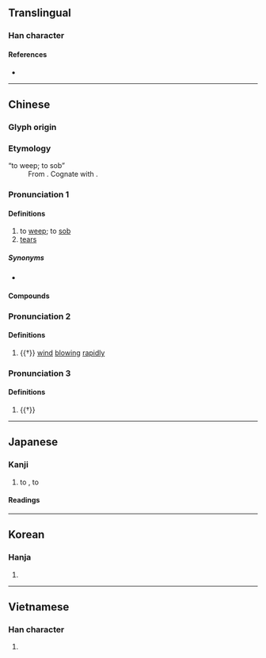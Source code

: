 {{character info}}
==Translingual==
{{stroke order|strokes=8}}

===Han character===
{{Han char|rn=85|rad=水|as=05|sn=8|four=30118|canj=EYT|ids=⿰氵立}}

====References====
* {{Han ref|kx=0617.090|dkj=17309|dj=1012.070|hdz=31593.020|uh=6CE3|ud=27875|bh=AA5F|bd=43615}}

----

==Chinese==
{{zh-forms}}

===Glyph origin===
{{Han etym}}

===Etymology===
; “to weep; to sob”
: From {{inh|zh|sit-pro|*krap||to [[weep]]}}. Cognate with {{cog|bo|ཁྲབ་ཁྲབ||[[weeper]]}}.

===Pronunciation 1===
{{zh-pron
|m=qì
|c=jap1
|h=pfs=
|md=
|mn=khip
|mn-t=kib4
|w=
|mc=y
|oc=y
|cat=v,n
}}

====Definitions====
{{zh-hanzi}}

# to [[weep]]; to [[sob]]
# [[tear]]s

=====Synonyms=====
* {{s|to weep}}
{{zh-syn-saurus|哭泣}}
{{zh-dial|哭}}

====Compounds====
{{zh-der|哭泣|泣不成聲|啜泣|悲泣|抽泣|喜極而泣|泣下如雨|可歌可泣|涕泣|哀泣|掩面而泣|垂泣|牛衣對泣|泣諫|如泣如訴|對泣|伯俞泣杖|向隅而泣|如訴如泣|孟宗泣筍|剖肝泣血|吞聲飲泣|向隅獨泣|下車泣罪|泣血漣如|泣笑敘闊|楚囚對泣|痛心泣血|掩泣|斂笑而泣|泣禱|泣血椎心|擲刀對泣|稽顙泣血|泣血捶膺|相擁而泣|暗泣|泣珠|新亭對泣|泣血稽顙|枕戈泣血|泣愬|泫然欲泣|疼心泣血|泣涕|狐死兔泣|泣鬼神|皋魚之泣|泣血|抿泣|泣訴|泣血枕戈|泣罪|泣淚成珠|泣杖|泣下沾襟|泣別虞姬|椎心泣血|泣如雨下|茹泣吞悲|飲泣吞聲|飲泣|銜泣|虛引猿泣|號泣}}

===Pronunciation 2===
{{zh-pron
|m=lì
|dial=n
|cat=a
}}

====Definitions====
{{zh-hanzi}}

# {{†}} {{lb|zh|ideophonic}} [[wind]] [[blow]]ing [[rapidly]]

===Pronunciation 3===
{{zh-pron
|m=sè
|dial=n
|cat=a
}}

====Definitions====
{{zh-hanzi}}

# {{†}} {{zh-alt-form|澀}}

----

==Japanese==

===Kanji===
{{ja-kanji|grade=4|rs=水05}}

# to {{l|en|cry}}, to {{l|en|weep}}

====Readings====
{{ja-readings
|goon=こう<こふ
|kanon=きゅう<きふ
|kun=な-く, な-き
}}

----

==Korean==

===Hanja===
{{ko-hanja|hangeul=읍}}

# {{rfdef|ko|sort=水05}}

----

==Vietnamese==

===Han character===
{{vi-readings|reading=khắp, khấp, lớp, rắp, rập, khóc|rs=水05}}

# {{rfdef|vi}}